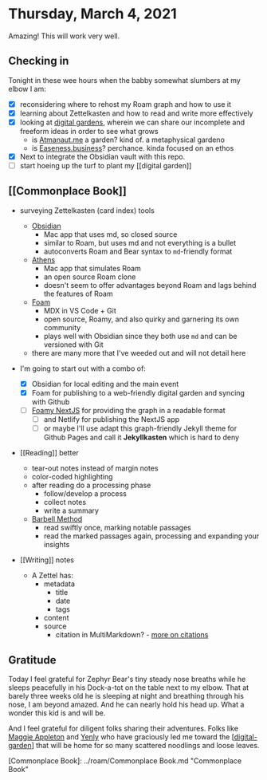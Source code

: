 # Thursday, March 4, 2021

Amazing! This will work very well.

## Checking in

Tonight in these wee hours when the babby somewhat slumbers at my elbow I am:

- [x] reconsidering where to rehost my Roam graph and how to use it
- [x] learning about Zettelkasten and how to read and write more effectively
- [x] looking at [digital gardens](https://github.com/MaggieAppleton/digital-gardeners), wherein we can share our incomplete and freeform ideas in order to see what grows
  - is [Atmanaut.me](https://Atmanaut.me) a garden? kind of. a metaphysical gardeno
  - is [Easeness.business](https://Easeness.business)? perchance. kinda focused on an ethos
- [x] Next to integrate the Obsidian vault with this repo.
- [ ] start hoeing up the turf to plant my [[digital garden]]

## [[Commonplace Book]]

- surveying Zettelkasten (card index) tools

  - [Obsidian](https://obsidian.md/)
    - Mac app that uses md, so closed source
    - similar to Roam, but uses md and not everything is a bullet
    - autoconverts Roam and Bear syntax to `md`-friendly format
  - [Athens](https://github.com/athensresearch/athens)
    - Mac app that simulates Roam
    - an open source Roam clone
    - doesn't seem to offer advantages beyond Roam and lags behind the features of Roam
  - [Foam](https://foambubble.github.io/foam/)
    - MDX in VS Code + Git
    - open source, Roamy, and also quirky and garnering its own community
    - plays well with Obsidian since they both use `md` and can be versioned with Git
  - there are many more that I've weeded out and will not detail here

- I'm going to start out with a combo of:

  - [x] Obsidian for local editing and the main event
  - [x] Foam for publishing to a web-friendly digital garden and syncing with Github
  - [ ] [Foamy NextJS](https://github.com/yenly/foamy-nextjs) for providing the graph in a readable format
    - [ ] and Netlify for publishing the NextJS app
    - [ ] or maybe I'll use adapt this graph-friendly Jekyll theme for Github Pages and call it **Jekyllkasten** which is hard to deny

- [[Reading]] better

  - tear-out notes instead of margin notes
  - color-coded highlighting
  - after reading do a processing phase
    - follow/develop a process
    - collect notes
    - write a summary
  - [Barbell Method](https://zettelkasten.de/posts/barbell-method-reading/)
    - read swiftly once, marking notable passages
    - read the marked passages again, processing and expanding your insights

- [[Writing]] notes
  - A Zettel has:
    - metadata
      - title
      - date
      - tags
    - content
    - source
      - citation in MultiMarkdown? - [more on citations](https://zettelkasten.de/posts/bibliography-zettelkasten/)

## Gratitude

Today I feel grateful for Zephyr Bear's tiny steady nose breaths while he sleeps peacefully in his Dock-a-tot on the table next to my elbow. That at barely three weeks old he is sleeping at night and breathing through his nose, I am beyond amazed. And he can nearly hold his head up. What a wonder this kid is and will be.

And I feel grateful for diligent folks sharing their adventures. Folks like [Maggie Appleton](https://maggieappleton.com/garden) and [Yenly](https://yenly.wtf) who have graciously led me toward the [[digital-garden]] that will be home for so many scattered noodlings and loose leaves.

[//begin]: # 'Autogenerated link references for markdown compatibility'

[Commonplace Book]: ../roam/Commonplace Book.md "Commonplace Book"

[//begin]: # "Autogenerated link references for markdown compatibility"
[digital-garden]: ../projects/commonplace/digital-garden "Digital Garden"
[//end]: # "Autogenerated link references"